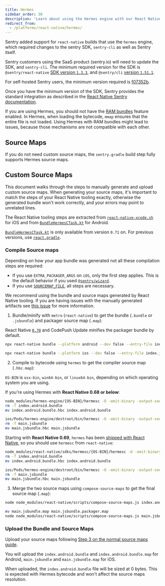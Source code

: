 ```yaml
---
title: Hermes
sidebar_order: 30
description: 'Learn about using the Hermes engine with our React Native SDK.'
redirect_from:
  - /platforms/react-native/hermes/
---
```


Sentry added support for `react-native` builds that use the `hermes` engine, which required changes to the sentry SDK, `sentry-cli` as well as Sentry itself.

Sentry customers using the SaaS product (sentry.io) will need to update the SDK, and `sentry-cli`.
The minimum required version for the SDK is `@sentry/react-native` [SDK version `1.3.3`](https://github.com/getsentry/sentry-react-native/releases/tag/1.3.3),
and `@sentry/cli` [version `1.51.1`](https://github.com/getsentry/sentry-cli/releases/tag/1.51.1).

For self-hosted Sentry users, the minimum version required is [f07352b](https://hub.docker.com/r/getsentry/sentry/tags?page=1&name=f07352b).

Once you have the minimum version of the SDK, Sentry provides the standard integration as described in the [React Native Sentry documentation](/platforms/react-native/).

<Note>

If you are using Hermes, you should not have the [RAM bundles](/platforms/react-native/manual-setup/ram-bundles/) feature enabled. In Hermes, when loading the bytecode, `mmap` ensures that the entire file is not loaded. Using Hermes with RAM bundles might lead to issues, because those mechanisms are not compatible with each other.

</Note>

## Source Maps

If you do not need custom source maps, the `sentry.gradle` build step fully supports Hermes source maps.

## Custom Source Maps

This document walks through the steps to manually generate and upload custom source maps. When generating your source maps, it's important to match the steps of your React Native tooling exactly, otherwise the generated bundle won't work correctly, and your errors may point to unrelated lines.

The React Native tooling steps are extracted from [`react-native-xcode.sh`](https://github.com/facebook/react-native/blob/0.71-stable/scripts/react-native-xcode.sh) for iOS and from [`BundleHermesCTask.kt`](https://github.com/facebook/react-native/blob/0.71-stable/packages/react-native-gradle-plugin/src/main/kotlin/com/facebook/react/tasks/BundleHermesCTask.kt) for Android.

<Note>

[`BundleHermesCTask.kt`](https://github.com/facebook/react-native/blob/0.71-stable/packages/react-native-gradle-plugin/src/main/kotlin/com/facebook/react/tasks/BundleHermesCTask.kt) is only available from version `0.71` on. For previous versions, use [`react.gradle`](https://github.com/facebook/react-native/blob/0.70-stable/react.gradle).

</Note>

### Compile Source maps

Depending on how your app bundle was generated not all these compilation steps are required:

- If you use `EXTRA_PACKAGER_ARGS` on `iOS`, only the first step applies. This is the default behavior if you used [`@sentry/wizard`](/platforms/react-native/#install).
- If you use [`SOURCEMAP_FILE`](https://reactnative.dev/docs/sourcemaps#enable-source-maps-on-ios), all steps are necessary.

<Note>

We recommend using the bundle and source maps generated by React Native tooling. If you are having issues with the manually generated artifacts see [this issue](https://github.com/facebook/react-native/issues/34043) for more information.

</Note>

1. Bundle/minify with `metro` (`react-native`) to get the bundle (`.bundle` or `.jsbundle`) and packager source map (`.map`):

<Note>

React Native [`0.70`](https://github.com/facebook/react-native/blob/e3a5fbe72f966b27b967192317d7072db52d1c8c/scripts/react-native-xcode.sh#L141) and CodePush Update minifies the packager bundle by default.

</Note>

```bash {tabTitle:Android}
npx react-native bundle --platform android --dev false --entry-file index.js --reset-cache --bundle-output index.android.bundle --sourcemap-output index.android.bundle.packager.map --minify false
```

```bash {tabTitle:iOS}
npx react-native bundle --platform ios --dev false --entry-file index.js --reset-cache --bundle-output main.jsbundle --sourcemap-output main.jsbundle.map --minify false
```


2. Compile to bytecode using `hermes` to get the compiler source map (`.hbc.map`):

<Note>

`OS-BIN` is `osx-bin`, `win64-bin`, or `linux64-bin`, depending on which operating system you are using.

</Note>

If you're using Hermes with **React Native 0.68 or below**:

```bash {tabTitle:Android}
node_modules/hermes-engine/{OS-BIN}/hermesc -O -emit-binary -output-source-map -out=index.android.bundle.hbc index.android.bundle
rm -f index.android.bundle
mv index.android.bundle.hbc index.android.bundle
```

```bash {tabTitle:iOS}
ios/Pods/hermes-engine/destroot/bin/hermesc -O -emit-binary -output-source-map -out=main.jsbundle.hbc main.jsbundle
rm -f main.jsbundle
mv main.jsbundle.hbc main.jsbundle
```

Starting with **React Native 0.69**, `hermes` has been [shipped with React Native](https://reactnative.dev/blog/2022/06/21/version-069#bundled-hermes), so you should use `hermesc` from `react-native`:

```bash {tabTitle:Android}
node_modules/react-native/sdks/hermesc/{OS-BIN}/hermesc -O -emit-binary -output-source-map -out=index.android.bundle.hbc index.android.bundle
rm -f index.android.bundle
mv index.android.bundle.hbc index.android.bundle
```

```bash {tabTitle:iOS}
ios/Pods/hermes-engine/destroot/bin/hermesc -O -emit-binary -output-source-map -out=main.jsbundle.hbc main.jsbundle
rm -f main.jsbundle
mv main.jsbundle.hbc main.jsbundle
```

3. Merge the two source maps using `compose-source-maps` to get the final source map (`.map`):

```bash {tabTitle:Android}
node node_modules/react-native/scripts/compose-source-maps.js index.android.bundle.packager.map index.android.bundle.hbc.map -o index.android.bundle.map
```

```bash {tabTitle:iOS}
mv main.jsbundle.map main.jsbundle.packager.map
node node_modules/react-native/scripts/compose-source-maps.js main.jsbundle.packager.map main.jsbundle.hbc.map -o main.jsbundle.map
```

### Upload the Bundle and Source Maps

Upload your source maps following [Step 3 on the normal source maps guide](/platforms/react-native/sourcemaps/#3-upload-the-bundle-and-source-maps).

<Note>

You will upload the `index.android.bundle` and `index.android.bundle.map` for Android, `main.jsbundle` and `main.jsbundle.map` for iOS.

</Note>

<Note>

When uploaded, the `index.android.bundle` file will be sized at 0 bytes. This is expected with Hermes bytecode and won't affect the source maps resolution.

</Note>
